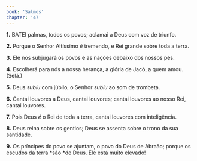 ```yaml
---
book: 'Salmos'
chapter: '47'
---
```


**1.** BATEI palmas, todos os povos; aclamai a Deus com voz de triunfo.

**2.** Porque o Senhor Altíssimo *é* tremendo, e Rei grande sobre toda a terra.

**3.** Ele nos subjugará os povos e as nações debaixo dos nossos pés.

**4.** Escolherá para nós a nossa herança, a glória de Jacó, a quem amou. (Selá.)

**5.** Deus *subiu* com júbilo, o Senhor *subiu* ao som de trombeta.

**6.** Cantai louvores a Deus, cantai louvores; cantai louvores ao nosso Rei, cantai louvores.

**7.** Pois Deus *é* o Rei de toda a terra, cantai louvores com inteligência.

**8.** Deus reina sobre os gentios; Deus se assenta sobre o trono da sua santidade.

**9.** Os príncipes do povo se ajuntam, o povo do Deus de Abraão; porque os escudos da terra *são *de Deus. Ele está muito elevado!
